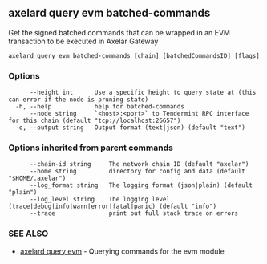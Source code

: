 ## axelard query evm batched-commands

Get the signed batched commands that can be wrapped in an EVM transaction to be executed in Axelar Gateway

```
axelard query evm batched-commands [chain] [batchedCommandsID] [flags]
```

### Options

```
      --height int      Use a specific height to query state at (this can error if the node is pruning state)
  -h, --help            help for batched-commands
      --node string     `<host>:<port>` to Tendermint RPC interface for this chain (default "tcp://localhost:26657")
  -o, --output string   Output format (text|json) (default "text")
```

### Options inherited from parent commands

```
      --chain-id string     The network chain ID (default "axelar")
      --home string         directory for config and data (default "$HOME/.axelar")
      --log_format string   The logging format (json|plain) (default "plain")
      --log_level string    The logging level (trace|debug|info|warn|error|fatal|panic) (default "info")
      --trace               print out full stack trace on errors
```

### SEE ALSO

- [axelard query evm](/cli-docs/v0_32_0/axelard_query_evm) - Querying commands for the evm module
